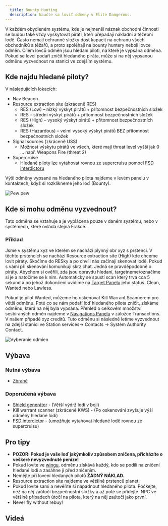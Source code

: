 ```yaml
---
  title: Bounty Hunting
  description: Naučte sa loviť odmeny v Elite Dangerous.
---
```



V každém obydleném systému, kde je nejmenší náznak obchodní činnosti se budou také vždy vyskytovat piráti, kteří přepadají nákladní a těžební lodě. Často nemají ochranné složky dost kapacit na ochranu všech obchodníků a těžařů, a proto spoléhají na bounty huntery neboli lovce odměn. Cílem lovců odměn jsou hledaní piloti, na které je vypsána odměna. Pokud se lovci podaří zničit hledaného piráta, může si na něj vypsanou odměnu vyzvednout na stanici ve zdejším systému.

## Kde najdu hledané piloty?

V následujících lokacích:

- Nav Beacon
- Resource extraction site (zkráceně RES)
  - RES (Low) – nízký výskyt pirátů + přítomnost bezpečnostních složek
  - RES – střední výskyt pirátů + přítomnost bezpečnostních složek
  - RES (High) – vysoký výskyt pirátů + přítomnost bezpečnostních složek
  - RES (Hazardous) – velmi vysoký výskyt pirátů BEZ přítomnost bezpečnostních složek
- Signal sources (zkráceně USS)
  - Možnost výskytu pirátů ve všech, které mají threat level vyšší jak 0 … např. Weapons Fire (threat 2)
- Supercruise
  - Hledané piloty lze vytahovat rovnou ze supercruisu pomocí [FSD interdictoru][interdikcie]

Výši odměny vypsané na hledaného pilota najdeme v levém panelu v kontaktech, když si rozklikneme jeho loď (Bounty).

![Pew pew](@/assets/guides/professions/bounty-hunting/pewpew.jpg)

## Kde si mohu odměnu vyzvednout?

Tato odměna se vztahuje a je vyplácena pouze v daném systému, nebo v systémech, které ovládá stejná Frakce.

### Příklad

Jsme v systému xyz ve kterém se nachází plynný obr xyz s prstenci. V těchto prstencích se nachází Resource extraction site (High) kde chceme lovit piráty. Skočíme do RESky a po chvíli nás začínají skenovat lodě. Pokud s vámi při skenování komunikují skrz chat. Jedná se pravděpodobně o piráty. Abychom si ověřili, zda jsou opravdu hledaní, targetneme/označíme si je a natočíme se k nim. Automaticky se spustí scan který trvá cca 5 sekund a po jehož dokončení uvidíme na [Target Panelu][target-panel] jeho status. Clean, Wanted nebo Lawless.

Pokud je pilot Wanted, můžeme ho oskenovat Kill Warrant Scannerem pro větší odměnu. Poté co se nám podaří loď hledaného pilota zničit, získáme odměnu, která na něj byla vypsána. Přehled o celkovém množství sesbíraných odměn najdeme v [Navigations Panelu][navigation-panel] v záložce Transactions. V našem případě xyz creditů. Tuto odměnu si následně letíme vyzvednout na zdejší stanici ve Station services\-&gt; Contacts -&gt; Systém Authority Contact.

![Vyberanie odmien](@/assets/guides/professions/bounty-hunting/redeeming-rewards.jpg)

## Výbava

### Nutná výbava

- [Zbraně][zbrane]

### Doporučená výbava

- [Shield generátor][stity] - (Větší výdrž lodi v boji)
- Kill warrant scanner (zkráceně KWS) - (Po oskenování zvyšuje výši odměny hledané lodi)
- [FSD interdictor][interdikcie] - (umožňuje vytahovat hledané lodě rovnou ze supercruisu)

## Pro tipy

- **POZOR: Pokud je vaše loď jakýmkoliv způsobem zničena, přicházíte o veškeré nevyzvednuté peníze!**
- Pokud lovíte ve [wingu][wings], odměnu získává každý, kdo se podílí na zničení hledané lodi a zasáhne ji před zničením.
- Nemějte při lovení hledaných pilotů **ŽÁDNÝ NÁKLAD.**
- Resource extraction site najdeme ve většině prstenců planet.
- Pokud lovíte sami a nevěříte si napadnout hledaného pilota. Počkejte, než na něj zaútočí bezpečnostní složky a až poté se přidejte. NPC ve většině případech útočí na pilota, který na něj zaútočí jako první.
- Never fly without rebuy!

## Videá

<YoutubeVideo id="K-fKJYMD7Zw" />

[interdikcie]: https://elitehub.eu/article.php?a=interdikcie
[target-panel]: https://elitehub.eu/article.php?a=interface#Target-panel
[navigation-panel]: https://elitehub.eu/article.php?a=interface#Navigation-panel
[zbrane]: https://elitehub.eu/article.php?a=weapons
[stity]: https://elitehub.eu/article.php?a=shields
[wings]: https://elitehub.eu/article.php?a=wings
